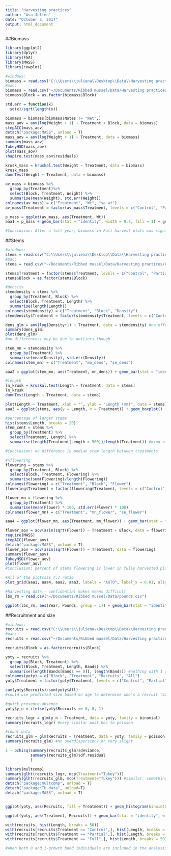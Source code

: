 ```yaml
---
title: "Harvesting practices"
author: "Asa Julien"
date: "October 5, 2017"
output: html_document
---
```


##Biomass
```r
library(ggplot2)
library(dplyr)
library(FSA)
library(MASS)
library(cowplot)

#windows:
biomass = read.csv("C:\\Users\\juliena\\Desktop\\Data\\Harvesting practices\\CSV files\\mass.csv")
#mac:
biomass = read.csv("~/Documents/Ribbed mussel/Data/Harvesting practices/CSV files/mass.csv")
biomass$Block = as.factor(biomass$Block)

std.err = function(x)
  sd(x)/sqrt(length(x))

biomass = biomass[biomass$Notes != "Wet",]
mass_aov = aov(log(Weight + 1) ~ Treatment + Block, data = biomass)
stepAIC(mass_aov)
detach("package:MASS", unload = T)
mass_aov = aov(log(Weight + 1) ~ Treatment, data = biomass)
summary(mass_aov)
TukeyHSD(mass_aov)
plot(mass_aov)
shapiro.test(mass_aov$residuals)

krusk_mass = kruskal.test(Weight ~ Treatment, data = biomass)
krusk_mass
dunnTest(Weight ~ Treatment, data = biomass)

av_mass = biomass %>%
  group_by(Treatment)%>%
  select(Block, Treatment, Weight) %>%
  summarise(mean(Weight), std.err(Weight))
colnames(av_mass) = c("Treatment", "Wt", "se.wt")
av_mass$Treatment = factor(av_mass$Treatment, levels = c("Control", "Partial", "Full"))

p_mass = ggplot(av_mass, aes(Treatment, Wt))
aaa1 = p_mass + geom_bar(stat = "identity", width = 0.7, fill = 1) + geom_errorbar(aes(ymin = Wt - se.wt, ymax = Wt + se.wt), width = 0.1) + labs(x = "", y = expression(Aboveground~italic(S.~alterniflora)~biomass~(g))) + annotate("text", x = "Full", y = 62, label = "*", size = 10)  + theme_bw() + theme(panel.border = element_blank(), panel.grid.major = element_blank(),panel.grid.minor = element_blank(), axis.line = element_line(colour = "black")) + theme(axis.title = element_text(size = 13), strip.text = element_text(size = 13), axis.text.x = element_text(size=13, colour = "black"), axis.text.y = element_text(size = 15, colour = "black"), axis.title.y = element_text(size = 10)) + scale_y_continuous(limits = c(0,120), expand = c(0,0))

#Conclusion: After a full year, biomass in Full harvest plots was significantly lower than both control and partially harvested plots (ANOVA, Tukey's HSD, and Kruskal test). Partially harvested plots displayed an intermediate response. Samples that were partially damp were removed from analysis.
```

##Stems
```r
#windows:
stems = read.csv("C:\\Users\\juliena\\Desktop\\Data\\Harvesting practices\\CSV files\\Stems.csv")
#mac:
stems = read.csv("~/Documents/Ribbed mussel/Data/Harvesting practices/CSV files/Stems.csv")

stems$Treatment = factor(stems$Treatment, levels = c("Control", "Partial", "Full"))
stems$Block = as.factor(stems$Block)

#density
stemdensity = stems %>%
  group_by(Treatment, Block) %>%
  select(Block, Treatment, Length) %>%
  summarise(length(Length))
colnames(stemdensity) = c("Treatment", "Block", "Density")
stemdensity$Treatment = factor(stemdensity$Treatment, levels = c("Control", "Partial", "Full"))

dens_glm = aov(log(Density+1) ~ Treatment, data = stemdensity) #no effect of block
summary(dens_glm)
plot(dens_glm)
#no differences; may be due to outliers though

stem_mn = stemdensity %>%
  group_by(Treatment) %>%
  summarise(mean(Density), std.err(Density))
colnames(stem_mn) = c("Treatment", "mn_dens", "se_dens")

aaa2 = ggplot(stem_mn, aes(Treatment, mn_dens)) + geom_bar(stat = "identity", width = 0.7, fill = 1) + geom_errorbar(aes(ymin = mn_dens - se_dens, ymax = mn_dens + se_dens), width = 0.1) + labs (x = "Harvest treatment", y = expression(Number~of~stems~per~0.0625~m^2)) + theme_bw() + theme(panel.border = element_blank(), panel.grid.major = element_blank(),panel.grid.minor = element_blank(), axis.line = element_line(colour = "black")) + theme(axis.title = element_text(size = 15), strip.text = element_text(size = 15), axis.text.x = element_text(size=13, colour = "black"), axis.text.y = element_text(size = 15, colour = "black"), axis.title.y = element_text(size = 10)) + scale_y_continuous(breaks = c(0,5,10,15,20,25,30,35), limits = c(0,35), expand = c(0,0))

#length
ln_krusk = kruskal.test(Length ~ Treatment, data = stems)
ln_krusk
dunnTest(Length ~ Treatment, data = stems)

plot(Length ~ Treatment, xlab = "", ylab = "Length (mm)", data = stems)
aaa3 = ggplot(stems, aes(y = Length, x = Treatment)) + geom_boxplot() + labs(x = "Harvest treatment", y = expression(italic(S.~alterniflora)~stem~length~(mm))) + theme_bw() + theme(panel.border = element_blank(), panel.grid.major = element_blank(),panel.grid.minor = element_blank(), axis.line = element_line(colour = "black")) + theme(axis.title = element_text(size = 15), strip.text = element_text(size = 15), axis.text.x = element_text(size=13, colour = "black"), axis.text.y = element_text(size = 15, colour = "black"), axis.title.y = element_text(size = 10)) + scale_y_continuous(limits = c(0,1500), expand = c(0,0))

#percentage of larger stems
hist(stems$Length, breaks = 20)
stem_cent = stems %>%
  group_by(Treatment) %>%
  select(Treatment, Length) %>%
  summarise(length(Treatment[Length > 500])/length(Treatment)) #kind of arbitrary

#Conclusion: no difference in median stem length between treatments

#%flowering
flowering = stems %>%
  group_by(Treatment, Block) %>%
  select(Block, Treatment, Flowering) %>%
  summarise(sum(Flowering)/length(Flowering))
colnames(flowering) = c("Treatment", "Block", "Flower")
flowering$Treatment = factor(flowering$Treatment, levels = c("Control", "Partial", "Full"))

flower_mn = flowering %>%
  group_by(Treatment) %>%
  summarise(mean(Flower) * 100, std.err(Flower) * 100)
colnames(flower_mn) = c("Treatment", "mn_flower", "se_flower")

aaa4 = ggplot(flower_mn, aes(Treatment, mn_flower)) + geom_bar(stat = "identity", width = 0.7, fill = 1) + geom_errorbar(aes(ymin = mn_flower - se_flower, ymax = mn_flower + se_flower), width = 0.1) + ylab("Percent of stems flowering") + xlab("") + annotate("text", x = "Full", y = 9.5, label = "*", size = 10) + theme_bw() + theme(panel.border = element_blank(), panel.grid.major = element_blank(),panel.grid.minor = element_blank(), axis.line = element_line(colour = "black")) + theme(axis.title = element_text(size = 15), strip.text = element_text(size = 15), axis.text.x = element_text(size=13, colour = "black"), axis.text.y = element_text(size = 15, colour = "black"), axis.title.y = element_text(size = 10)) + scale_y_continuous(limit = c(0,25), breaks = c(0,5,10,15,20,25), expand = c(0,0))

flower_aov = aov(asin(sqrt(Flower)) ~ Treatment + Block, data = flowering) #transformed data
require(MASS)
stepAIC(flower_aov)
detach("package:MASS", unload = T)
flower_aov = aov(asin(sqrt(Flower)) ~ Treatment, data = flowering)
summary(flower_aov)
TukeyHSD(flower_aov)
plot(flower_aov)
#Conclusion: percent of stems flowering is lower in fully harvested plots than in the control. The partial harvest displays an intermediate response.

#All of the plotssss 7:7 ratio
plot_grid(aaa1, aaa4, aaa2, aaa3, labels = "AUTO", label_x = 0.01, align = "v", ncol = 2)

#harvesting data - confidential makes means difficult
lbs_rm = read.csv("~/Documents/Ribbed mussel/Data/pounds.csv")

ggplot(lbs_rm, aes(Year, Pounds, group = 1)) + geom_bar(stat = "identity", fill = "black") + theme_bw() + theme(panel.border = element_blank(), panel.grid.major = element_blank(),panel.grid.minor = element_blank(), axis.line = element_line(colour = "black")) + theme(axis.title = element_text(size = 15, colour = "black"), strip.text = element_text(size = 15, colour = "black"), axis.text.x = element_text(size=12, colour = "black"), axis.text.y = element_text(size = 15, colour = "black"), axis.title.y = element_text(size = 12, colour = "black")) + labs(x = "Year range", y=expression(Cumulative~reported~harvest~of~italic(G.~demissa)~(shell~pounds))) + (scale_y_continuous(expand = c(0,0), limits = c(0,40000)))
```

##Recruitment and size
```r
#windows:
recruits = read.csv("C:\\Users\\juliena\\Desktop\\Data\\Harvesting practices\\CSV files\\sizeage.csv")
#mac:
recruits = read.csv("~/Documents/Ribbed mussel/Data/Harvesting practices/CSV files/sizeage.csv")

recruits$Block = as.factor(recruits$Block)

yoty = recruits %>%
  group_by(Block, Treatment) %>%
  select(Block, Treatment, Length, Bands) %>%
  summarise(length(Bands[Bands == 0]), length(Bands)) #nothing with 1 growth band
colnames(yoty) = c("Block", "Treatment", "Recruits", "All")
yoty$Treatment = factor(yoty$Treatment, levels = c("Control", "Partial", "Full"))

sum(yoty$Recruits)/sum(yoty$All)
#could use predicted size based on age to determine who's a recruit (42.9 mm for 1 growth band)

#quick presence-absence
yoty$y_n = ifelse(yoty$Recruits == 0, 0, 1)

recruits_logr = glm(y_n ~ Treatment, data = yoty, family = binomial)
summary(recruits_logr) #very similar post hoc to poisson

#count data
recruits_glm = glm(Recruits ~ Treatment, data = yoty, family = poisson)
summary(recruits_glm) #no overdispersion? or very slight

1 - pchisq(summary(recruits_glm)$deviance, 
           summary(recruits_glm)$df.residual
           )

library(multcomp)
summary(glht(recruits_logr, mcp(Treatment="Tukey")))
summary(glht(recruits_glm, mcp(Treatment="Tukey"))) #similar. something is weird with all zeroes though... says it's not significantly different.
detach("package:multcomp", unload = T)
detach("package:TH.data", unload=T)
detach("package:MASS", unload = T)


ggplot(yoty, aes(Recruits, fill = Treatment)) + geom_histogram(binwidth = 0.5, position = "dodge") + xlab(expression(Number~of~italic(Geukensia~demissa)~recruits)) +theme_bw() + theme(panel.border = element_blank(), panel.grid.major = element_blank(),panel.grid.minor = element_blank(), axis.line = element_line(colour = "black")) + theme(axis.title = element_text(size = 15), strip.text = element_text(size = 15), axis.text.x = element_text(size=15), axis.text.y = element_text(size = 15)) + scale_y_continuous(expand = c(0,0),name = "Count") + scale_fill_grey(start = 0, end = .9)

ggplot(yoty, aes(Treatment, Recruits)) + geom_bar(stat = "identity", width = 0.5) + scale_y_continuous("Number of recuits", breaks = seq(0, 12, 4)) + xlab("Harvest treatment") + theme_bw() + theme(panel.border = element_blank(), panel.grid.major = element_blank(),panel.grid.minor = element_blank(), axis.line = element_line(colour = "black")) + theme(axis.title = element_text(size = 15), strip.text = element_text(size = 15), axis.text.x = element_text(size=15), axis.text.y = element_text(size = 15)) + scale_y_continuous(expand = c(0,0), name = expression(Number~of~italic(Geukensia~demissa)~recruits))

with(recruits, hist(Length, breaks = 50))
with(recruits[recruits$Treatment == "Control",], hist(Length, breaks = 50))
with(recruits[recruits$Treatment == "Partial",], hist(Length, breaks = 50))
with(recruits[recruits$Treatment == "Full",], hist(Length, breaks = 50))

#When both 0 and 1-growth band individuals are included in the analysis, there are significant differences in number of recruits between each treatment; controls has the most, full the least. Partial is intermediate. When only age 0 mussels are considered, partial & full harvest become the same essentially (no recruitment, except for 1), and control still has the most recruits
```
